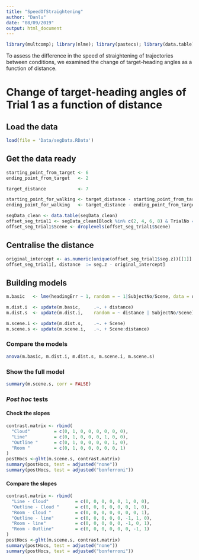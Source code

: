 ```yaml
---
title: "SpeedOfStraightening"
author: "Danlu"
date: "08/09/2019"
output: html_document
---
```


```r
library(multcomp); library(nlme); library(pastecs); library(data.table); 
```

To assess the difference in the speed of straightening of trajectories between conditions, we examined the change of target-heading angles as a function of distance.

# Change of target-heading angles of Trial 1 as a function of distance 
## Load the data
```r
load(file = 'Data/segData.RData')
```

## Get the data ready
```r
starting_point_from_target <- 6
ending_point_from_target   <- 2

target_distance            <- 7

starting_point_for_walking <- target_distance - starting_point_from_target
ending_point_for_walking   <- target_distance - ending_point_from_target

segData_clean <- data.table(segData_clean)
offset_seg_trial1 <- segData_clean[Block %in% c(2, 4, 6, 8) & TrialNo == 1 & seg.z >= starting_point_for_walking & seg.z <= ending_point_for_walking]
offset_seg_trial1$Scene <- droplevels(offset_seg_trial1$Scene)
```

## Centralise the distance
```r
original_intercept <- as.numeric(unique(offset_seg_trial1$seg.z))[[1]]
offset_seg_trial1[, distance  := seg.z - original_intercept]
```

## Building models
```r
m.basic   <- lme(headingErr ~ 1, random = ~ 1|SubjectNo/Scene, data = offset_seg_trial1, method = "ML", na.action = na.exclude, control = list(opt="optim"))

m.dist.i  <- update(m.basic,     .~. + distance)
m.dist.s  <- update(m.dist.i,    random = ~ distance | SubjectNo/Scene)

m.scene.i <- update(m.dist.s,    .~. + Scene)
m.scene.s <- update(m.scene.i,   .~. + Scene:distance)
```

### Compare the models
```r
anova(m.basic, m.dist.i, m.dist.s, m.scene.i, m.scene.s)
```

### Show the full model
```r
summary(m.scene.s, corr = FALSE)
```

### *Post hoc* tests
#### Check the slopes
```r
contrast.matrix <- rbind(
  "Cloud"         = c(0, 1, 0, 0, 0, 0, 0, 0),
  "Line"          = c(0, 1, 0, 0, 0, 1, 0, 0),
  "Outline "      = c(0, 1, 0, 0, 0, 0, 1, 0),
  "Room "         = c(0, 1, 0, 0, 0, 0, 0, 1)
)
postHocs <-glht(m.scene.s, contrast.matrix) 
summary(postHocs, test = adjusted("none"))
summary(postHocs, test = adjusted("bonferroni"))
```

#### Compare the slopes
```r
contrast.matrix <- rbind(
  "Line - Cloud"          = c(0, 0, 0, 0, 0, 1, 0, 0),
  "Outline - Cloud "      = c(0, 0, 0, 0, 0, 0, 1, 0),
  "Room - Cloud "         = c(0, 0, 0, 0, 0, 0, 0, 1),
  "Outline - line"        = c(0, 0, 0, 0, 0, -1, 1, 0),
  "Room - line"           = c(0, 0, 0, 0, 0, -1, 0, 1),
  "Room - Outline"        = c(0, 0, 0, 0, 0, 0, -1, 1) 
)
postHocs <-glht(m.scene.s, contrast.matrix)
summary(postHocs, test = adjusted("none"))
summary(postHocs, test = adjusted("bonferroni"))
```




